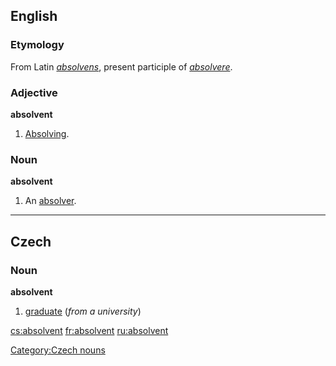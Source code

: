 ==English==
===Etymology===
From Latin ''[[absolvens]]'', present participle of ''[[absolvere]]''.

===Adjective===
'''absolvent'''
# {{rare}} [[Absolving]].

===Noun===
'''absolvent'''
# {{rare}} An [[absolver]].

----

==Czech==

===Noun===
'''absolvent''' {{m}}

# [[graduate]] (''from a university'')

[[Category:Czech nouns]]

[[cs:absolvent]]
[[fr:absolvent]]
[[ru:absolvent]]